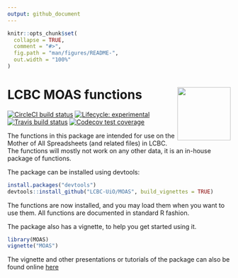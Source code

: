 ```yaml
---
output: github_document
---
```


<!-- README.md is generated from README.Rmd. Please edit that file -->

```r
knitr::opts_chunk$set(
  collapse = TRUE,
  comment = "#>",
  fig.path = "man/figures/README-",
  out.width = "100%"
)
```
# LCBC MOAS functions <img src="man/figures/hex.png" align="right" alt="" width="120" />
<!-- badges: start --> 
[![CircleCI build status](https://circleci.com/gh/LCBC-UiO/MOAS.svg)](https://circleci.com/gh/LCBC-UiO/MOAS)
[![Lifecycle: experimental](https://img.shields.io/badge/lifecycle-experimental-orange.svg)](https://www.tidyverse.org/lifecycle/#experimental)
[![Travis build status](https://travis-ci.org/LCBC-UiO/MOAS.svg?branch=master)](https://travis-ci.org/LCBC-UiO/MOAS)
[![Codecov test coverage](https://codecov.io/gh/LCBC-UiO/MOAS/branch/master/graph/badge.svg)](https://codecov.io/gh/LCBC-UiO/MOAS?branch=master)
<!-- badges: end -->

The functions in this package are intended for use on the Mother of All Spreadsheets (and related files) in LCBC. The functions will mostly not work on any other data, it is an in-house package of functions.

The package can be installed using devtools:

```r
install.packages("devtools")
devtools::install_github("LCBC-UiO/MOAS", build_vignettes = TRUE)
```

The functions are now installed, and you may load them when you want to use them.
All functions are documented in standard R fashion.

The package also has a vignette, to help you get started using it. 

```r
library(MOAS)
vignette("MOAS")
```

The vignette and other presentations or tutorials of the package can also be found online [here](https://lcbc-uio.github.io/MOAS/)
